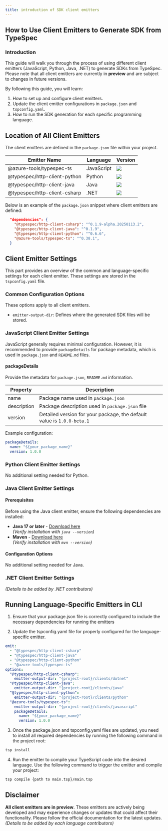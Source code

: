 ```yaml
---
title: introduction of SDK client emitters
---
```



## How to Use Client Emitters to Generate SDK from TypeSpec

### Introduction

This guide will walk you through the process of using different client emitters (JavaScript, Python, Java, .NET) to generate SDKs from TypeSpec. Please note that all client emitters are currently in **preview** and are subject to changes in future versions.

By following this guide, you will learn:

1. How to set up and configure client emitters.
2. Update the client emitter configurations in `package.json` and `tspconfig.yaml`.
3. How to run the SDK generation for each specific programming language.

## Location of All Client Emitters

The client emitters are defined in the `package.json` file within your project.

| **Emitter Name**             | **Language** | **Version**                                                    |
| ---------------------------- | ------------ | -------------------------------------------------------------- |
| @azure-tools/typespec-ts     | JavaScript   | ![](https://img.shields.io/npm/v/@azure-tools/typespec-ts)     |
| @typespec/http-client-python | Python       | ![](https://img.shields.io/npm/v/@typespec/http-client-python) |
| @typespec/http-client-java   | Java         | ![](https://img.shields.io/npm/v/@typespec/http-client-java)   |
| @typespec/http-client-csharp | .NET         | ![](https://img.shields.io/npm/v/@typespec/http-client-csharp) |

Below is an example of the `package.json` snippet where client emitters are defined:

```json
  "dependencies": {
    "@typespec/http-client-csharp": "^0.1.9-alpha.20250113.2",
    "@typespec/http-client-java": "^0.1.9",
    "@typespec/http-client-python": "^0.6.6",
    "@azure-tools/typespec-ts": "^0.38.1",
  }
```

## Client Emitter Settings

This part provides an overview of the common and language-specific settings for each client emitter. These settings are stored in the `tspconfig.yaml` file.

### Common Configuration Options

These options apply to all client emitters.

- `emitter-output-dir`: Defines where the generated SDK files will be stored.

### JavaScript Client Emitter Settings

JavaScript generally requires minimal configuration. However, it is recommended to provide `packageDetails` for package metadata, which is used in `package.json` and `README.md` files.

#### packageDetails

Provide the metadata for `package.json`, `README.md` information.

| Property    | Description                                                            |
| ----------- | ---------------------------------------------------------------------- |
| name        | Package name used in `package.json`                                    |
| description | Package description used in `package.json` file                        |
| version     | Detailed version for your package, the default value is `1.0.0-beta.1` |

Example configuration:

```yaml
packageDetails:
  name: "${your_package_name}"
  version: 1.0.0
```

### Python Client Emitter Settings

No additional setting needed for Python.

### Java Client Emitter Settings

#### Prerequisites

Before using the Java client emitter, ensure the following dependencies are installed:

- **Java 17 or later** - [Download here](https://docs.microsoft.com/java/openjdk/download)  
  _(Verify installation with `java --version`)_
- **Maven** - [Download here](https://maven.apache.org/download.cgi)  
  _(Verify installation with `mvn --version`)_

#### Configuration Options

No additional setting needed for Java.

### .NET Client Emitter Settings

_(Details to be added by .NET contributors)_

## Running Language-Specific Emitters in CLI

1. Ensure that your package.json file is correctly configured to include the necessary dependencies for running the emitters

2. Update the tspconfig.yaml file for properly configured for the language-specific emitter.

```yaml
emit:
  - "@typespec/http-client-csharp"
  - "@typespec/http-client-java"
  - "@typespec/http-client-python"
  - "@azure-tools/typespec-ts"
options:
  "@typespec/http-client-csharp":
    emitter-output-dir: "{project-root}/clients/dotnet"
  "@typespec/http-client-java":
    emitter-output-dir: "{project-root}/clients/java"
  "@typespec/http-client-python":
    emitter-output-dir: "{project-root}/clients/python"
  "@azure-tools/typespec-ts":
    emitter-output-dir: "{project-root}/clients/javascript"
    packageDetails:
      name: "${your_package_name}"
      version: 1.0.0
```

3. Once the package.json and tspconfig.yaml files are updated, you need to install all required dependencies by running the following command in the project root:

```bash
tsp install
```

4. Run the emitter to compile your TypeScript code into the desired language. Use the following command to trigger the emitter and compile your project:

```bash
tsp compile {path to main.tsp}/main.tsp
```

## Disclaimer

<Aside>

**All client emitters are in preview**. These emitters are actively being developed and may experience changes or updates that could affect their functionality. Please follow the official documentation for the latest updates.
_(Details to be added by each language contributors)_

</Aside>
